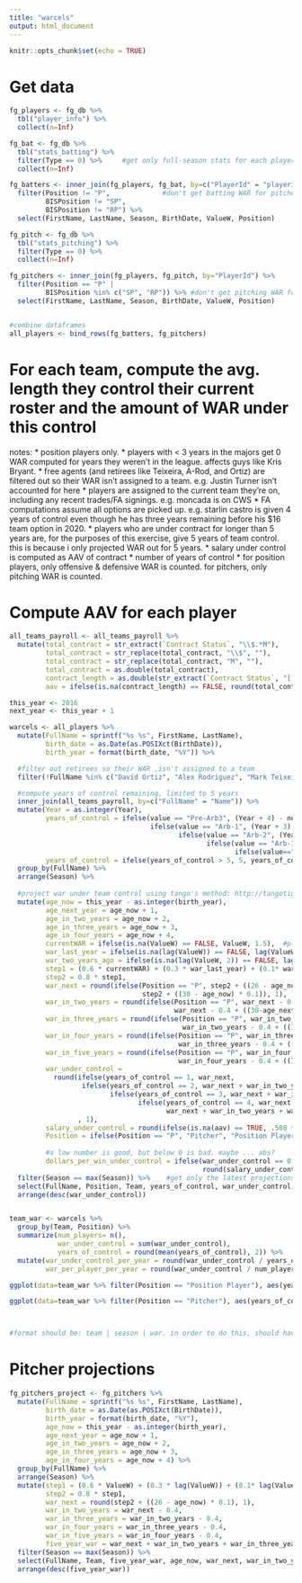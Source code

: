 ```yaml
---
title: "warcels"
output: html_document
---
```


```r
knitr::opts_chunk$set(echo = TRUE)

```

# Get data

```r

fg_players <- fg_db %>%
  tbl("player_info") %>%
  collect(n=Inf)

fg_bat <- fg_db %>%
  tbl("stats_batting") %>%
  filter(Type == 0) %>%     #get only full-season stats for each player
  collect(n=Inf)

fg_batters <- inner_join(fg_players, fg_bat, by=c("PlayerId" = "playerid")) %>%
  filter(Position != "P",             #don't get batting WAR for pitchers
         BISPosition != "SP",
         BISPosition != "RP") %>%
  select(FirstName, LastName, Season, BirthDate, ValueW, Position)

fg_pitch <- fg_db %>%
  tbl("stats_pitching") %>%
  filter(Type == 0) %>%
  collect(n=Inf)

fg_pitchers <- inner_join(fg_players, fg_pitch, by="PlayerId") %>%
  filter(Position == "P" |
         BISPosition %in% c("SP", "RP")) %>% #don't get pitching WAR for position players
  select(FirstName, LastName, Season, BirthDate, ValueW, Position)


#combine dataframes
all_players <- bind_rows(fg_batters, fg_pitchers)

```


# For each team, compute the avg. length they control their current roster and the amount of WAR under this control

notes: 
* position players only.
* players with < 3 years in the majors get 0 WAR computed for years they weren't in the league. affects guys like Kris Bryant.
* free agents (and retirees like Teixeira, A-Rod, and Ortiz) are filtered out so their WAR isn't assigned to a team. e.g. Justin Turner isn't accounted for here
* players are assigned to the current team they're on, including any recent trades/FA signings. e.g. moncada is on CWS
* FA computations assume all options are picked up. e.g. starlin castro is given 4 years of control even though he has three years remaining before his $16 team option in 2020.
* players who are under contract for longer than 5 years are, for the purposes of this exercise, give 5 years of team control. this is because i only projected WAR out for 5 years.
* salary under control is computed as AAV of contract * number of years of control
* for position players, only offensive & defensive WAR is counted. for pitchers, only pitching WAR is counted.

# Compute AAV for each player
```r

all_teams_payroll <- all_teams_payroll %>%
  mutate(total_contract = str_extract(`Contract Status`, "\\$.*M"),
         total_contract = str_replace(total_contract, "\\$", ""),
         total_contract = str_replace(total_contract, "M", ""),
         total_contract = as.double(total_contract),
         contract_length = as.double(str_extract(`Contract Status`, "[:digit:]+[:space:]")),
         aav = ifelse(is.na(contract_length) == FALSE, round(total_contract / contract_length, 2), 0.5))

```

```r

this_year <- 2016
next_year <- this_year + 1

warcels <- all_players %>%
  mutate(FullName = sprintf("%s %s", FirstName, LastName),
         birth_date = as.Date(as.POSIXct(BirthDate)),
         birth_year = format(birth_date, "%Y")) %>%

  #filter out retirees so their WAR ,isn't assigned to a team
  filter(!FullName %in% c("David Ortiz", "Alex Rodriguez", "Mark Teixeira")) %>%

  #compute years of control remaining, limited to 5 years
  inner_join(all_teams_payroll, by=c("FullName" = "Name")) %>%
  mutate(Year = as.integer(Year),
         years_of_control = ifelse(value == "Pre-Arb3", (Year + 4) - next_year,
                                   ifelse(value == "Arb-1", (Year + 3) - next_year,
                                          ifelse(value == "Arb-2", (Year + 2) - next_year,
                                                 ifelse(value == "Arb-3", (Year + 1) - next_year,
                                                        ifelse(value=="FA", Year - next_year, 5))))),
         years_of_control = ifelse(years_of_control > 5, 5, years_of_control)) %>%   #limit to 5 for this exercise
  group_by(FullName) %>%
  arrange(Season) %>%
  
  #project war under team control using tango's method: http://tangotiger.com/index.php/site/article/war-marcels-...-warcels
  mutate(age_now = this_year - as.integer(birth_year),
         age_next_year = age_now + 1, 
         age_in_two_years = age_now + 2,
         age_in_three_years = age_now + 3,
         age_in_four_years = age_now + 4,
         currentWAR = ifelse(is.na(ValueW) == FALSE, ValueW, 1.5),  #players w/o appearances in a season get 0 WAR for that year
         war_last_year = ifelse(is.na(lag(ValueW)) == FALSE, lag(ValueW), 0),
         war_two_years_ago = ifelse(is.na(lag(ValueW, 2)) == FALSE, lag(ValueW, 2), 0),
         step1 = (0.6 * currentWAR) + (0.3 * war_last_year) + (0.1* war_two_years_ago),
         step2 = 0.8 * step1,
         war_next = round(ifelse(Position == "P", step2 + ((26 - age_now) * 0.1),
                                 step2 + ((30 - age_now) * 0.1)), 1),
         war_in_two_years = round(ifelse(Position == "P", war_next - 0.4,
                                         war_next - 0.4 + ((30-age_next_year) * .08)), 1),
         war_in_three_years = round(ifelse(Position == "P", war_in_two_years - 0.4,
                                           war_in_two_years - 0.4 + ((30-age_in_two_years) * .03)), 1),
         war_in_four_years = round(ifelse(Position == "P", war_in_three_years - 0.4, 
                                          war_in_three_years - 0.4 + ((30-age_in_three_years) * .03)), 1),
         war_in_five_years = round(ifelse(Position == "P", war_in_four_years - 0.4,
                                          war_in_four_years - 0.4 + ((30-age_in_four_years) * .03)), 1),
         war_under_control = 
           round(ifelse(years_of_control == 1, war_next,
                  ifelse(years_of_control == 2, war_next + war_in_two_years,
                         ifelse(years_of_control == 3, war_next + war_in_two_years + war_in_three_years,
                                ifelse(years_of_control == 4, war_next + war_in_two_years + war_in_three_years + war_in_four_years,
                                       war_next + war_in_two_years + war_in_three_years + war_in_four_years + war_in_five_years))))
                 , 1),
         salary_under_control = round(ifelse(is.na(aav) == TRUE, .508 * years_of_control, aav * years_of_control), 2),
         Position = ifelse(Position == "P", "Pitcher", "Position Player"),
         
         #a low number is good, but below 0 is bad. maybe ... abs?
         dollars_per_win_under_control = ifelse(war_under_control == 0 , round(salary_under_control / .0001, 2),
                                                round(salary_under_control / war_under_control, 2))) %>%
  filter(Season == max(Season)) %>%    #get only the latest projections
  select(FullName, Position, Team, years_of_control, war_under_control, salary_under_control, dollars_per_win_under_control) %>%
  arrange(desc(war_under_control))


team_war <- warcels %>%
  group_by(Team, Position) %>%
  summarize(num_players= n(),
            war_under_control = sum(war_under_control),
            years_of_control = round(mean(years_of_control), 2)) %>%
  mutate(war_under_control_per_year = round(war_under_control / years_of_control, 1),
         war_per_player_per_year = round(war_under_control / num_players / years_of_control, 2))

ggplot(data=team_war %>% filter(Position == "Position Player"), aes(years_of_control, war_under_control, label=Team)) + geom_point() + geom_text(aes(label=Team),hjust=0, vjust=0) + labs(x="avg. years of control (position players only; 5 max)") + ggtitle("Avg. Length of Control vs. How Much WAR they Control, Position Players") + xlim(3,5)

ggplot(data=team_war %>% filter(Position == "Pitcher"), aes(years_of_control, war_under_control, label=Team)) + geom_point() + geom_text(aes(label=Team),hjust=0, vjust=0) + labs(x="avg. years of control (position players only; 5 max)") + ggtitle("Avg. Length of Control vs. How Much WAR they Control, Pitchers") + xlim(3,5)



#format should be: team | season | war. in order to do this, should have player | team | season | war in fg_batters_project.

```


# Pitcher projections

```r
fg_pitchers_project <- fg_pitchers %>%
  mutate(FullName = sprintf("%s %s", FirstName, LastName),
         birth_date = as.Date(as.POSIXct(BirthDate)),
         birth_year = format(birth_date, "%Y"),
         age_now = this_year - as.integer(birth_year),
         age_next_year = age_now + 1, 
         age_in_two_years = age_now + 2,
         age_in_three_years = age_now + 3,
         age_in_four_years = age_now + 4) %>%
  group_by(FullName) %>%
  arrange(Season) %>%
  mutate(step1 = (0.6 * ValueW) + (0.3 * lag(ValueW)) + (0.1* lag(ValueW, 2)),
         step2 = 0.8 * step1,
         war_next = round(step2 + ((26 - age_now) * 0.1), 1),
         war_in_two_years = war_next - 0.4,
         war_in_three_years = war_in_two_years - 0.4,
         war_in_four_years = war_in_three_years - 0.4,
         war_in_five_years = war_in_four_years - 0.4,
         five_year_war = war_next + war_in_two_years + war_in_three_years + war_in_four_years + war_in_five_years) %>%
  filter(Season == max(Season)) %>%
  select(FullName, Team, five_year_war, age_now, war_next, war_in_two_years, war_in_three_years, war_in_four_years, war_in_five_years) %>%
  arrange(desc(five_year_war))
```

